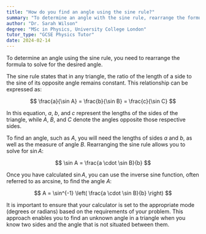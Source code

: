 ```yaml
---
title: "How do you find an angle using the sine rule?"
summary: "To determine an angle with the sine rule, rearrange the formula appropriately to isolate and solve for the angle."
author: "Dr. Sarah Wilson"
degree: "MSc in Physics, University College London"
tutor_type: "GCSE Physics Tutor"
date: 2024-02-14
---
```


To determine an angle using the sine rule, you need to rearrange the formula to solve for the desired angle. 

The sine rule states that in any triangle, the ratio of the length of a side to the sine of its opposite angle remains constant. This relationship can be expressed as:

$$ 
\frac{a}{\sin A} = \frac{b}{\sin B} = \frac{c}{\sin C} 
$$

In this equation, $a$, $b$, and $c$ represent the lengths of the sides of the triangle, while $A$, $B$, and $C$ denote the angles opposite those respective sides.

To find an angle, such as $A$, you will need the lengths of sides $a$ and $b$, as well as the measure of angle $B$. Rearranging the sine rule allows you to solve for $\sin A$:

$$ 
\sin A = \frac{a \cdot \sin B}{b} 
$$

Once you have calculated $\sin A$, you can use the inverse sine function, often referred to as arcsine, to find the angle $A$:

$$ 
A = \sin^{-1} \left( \frac{a \cdot \sin B}{b} \right) 
$$

It is important to ensure that your calculator is set to the appropriate mode (degrees or radians) based on the requirements of your problem. This approach enables you to find an unknown angle in a triangle when you know two sides and the angle that is not situated between them.
    